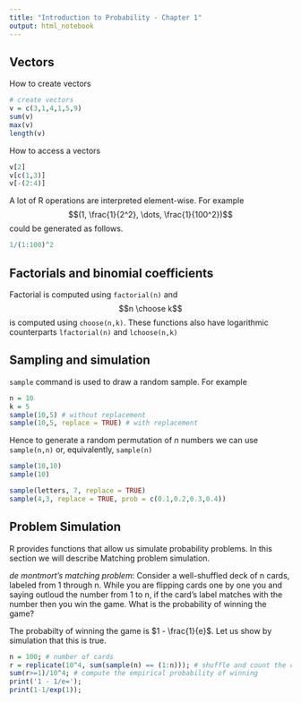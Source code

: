 ```yaml
---
title: "Introduction to Probability - Chapter 1"
output: html_notebook
---
```


## Vectors
How to create vectors
```r
# create vectors
v = c(3,1,4,1,5,9)
sum(v)
max(v)
length(v)
```
How to access a vectors
```r
v[2]
v[c(1,3)]
v[-(2:4)]
```

A lot of R operations are interpreted element-wise. For example $$(1, \frac{1}{2^2}, \dots, \frac{1}{100^2})$$ could be generated as follows.
```r
1/(1:100)^2
```

## Factorials and binomial coefficients

Factorial is computed using ```factorial(n)``` and $$n \choose k$$ is computed using ```choose(n,k)```. These functions also have logarithmic counterparts ```lfactorial(n)``` and ```lchoose(n,k)```

## Sampling and simulation

```sample``` command is used to draw a random sample. For example 
```r
n = 10
k = 5
sample(10,5) # without replacement
sample(10,5, replace = TRUE) # with replacement
```
Hence to generate a random permutation of $n$ numbers we can use ```sample(n,n)``` or, equivalently, ```sample(n)```
```r
sample(10,10)
sample(10)
```

```r
sample(letters, 7, replace = TRUE)
sample(4,3, replace = TRUE, prob = c(0.1,0.2,0.3,0.4))
```

## Problem Simulation

R provides functions that allow us simulate probability problems. In this section we will describe Matching problem simulation.

*de montmort's matching problem*: Consider a well-shuffled deck of n cards, labeled from 1 through n. While you are flipping cards one by one you and saying outloud the number from 1 to n, if the card's label matches with the number then you win the game. What is the probability of winning the game?

The probabilty of winning the game is $1 - \frac{1}{e}$. Let us show by simulation that this is true. 

```r
n = 100; # number of cards
r = replicate(10^4, sum(sample(n) == (1:n))); # shuffle and count the cards for 10,000 times
sum(r>=1)/10^4; # compute the empirical probability of winning
print('1 - 1/e=');
print(1-1/exp(1));
```

